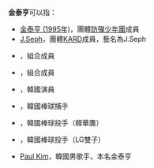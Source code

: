 '''金泰亨'''可以指：

*[[金泰亨_(1995年)|金泰亨 (1995年)]]，團體[[防彈少年團|防彈少年團]]成員
*[[J.Seph|J.Seph]]，團體[[KARD|KARD]]成員，藝名為J.Seph
*{{link-ko|金泰亨 (1962年)|김태형 (1962년)}}，組合{{link-ko|消防車 (組合)|소방차 (음악 그룹)|消防車}}成員
*{{link-ko|金泰亨 (1981年)|김태형 (1981년)}}，組合{{link-ko|Click-B|클릭비}}成員
*{{link-ko|金泰亨 (1965年)|김태형 (배우)}}，韓國演員
*{{link-ko|金泰亨 (1967年)|김태형 (1967년)}}，韓國棒球捕手
*{{link-ko|金泰亨 (1972年)|김태형 (1972년)}}，韓國棒球投手（韓華鷹）
*{{link-ko|金泰亨 (1993年)|김태형 (1993년)}}，韓國棒球投手（LG雙子）
*[[Paul_Kim|Paul Kim]]，韓國男歌手，本名金泰亨

{{Disambig|T|Cat=三字金姓人名消歧义}}